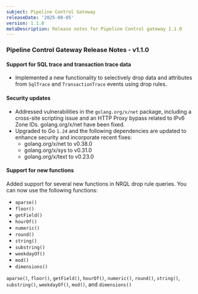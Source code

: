 ```yaml
---
subject: Pipeline Control Gateway 
releaseDate: '2025-08-05'
version: 1.1.0
metaDescription: Release notes for Pipeline Control gateway 1.1.0
---
```


### Pipeline Control Gateway Release Notes - v1.1.0

#### Support for SQL trace and transaction trace data
* Implemented a new functionality to selectively drop data and attributes from `SqlTrace` and `TransactionTrace` events using drop rules.

#### Security updates

* Addressed vulnerabilities in the `golang.org/x/net` package, including a cross-site scripting issue and an HTTP Proxy bypass related to IPv6 Zone IDs.
 golang.org/x/net have been fixed.
* Upgraded to Go `1.24` and the following dependencies are updated to enhance security and incorporate recent fixes:
   * golang.org/x/net to v0.38.0
   * golang.org/x/sys to v0.31.0
   * golang.org/x/text to v0.23.0

#### Support for new functions

Added support for several new functions in NRQL drop rule queries. You can now use the following functions:

- `aparse()`
- `floor()`
- `getField()`
- `hourOf()`
- `numeric()`
- `round()`
- `string()`
- `substring()`
- `weekdayOf()`
- `mod()`
- `dimensions()`

 `aparse()`, `floor()`, `getField()`, `hourOf()`, `numeric()`, `round()`, `string()`, `substring()`, `weekdayOf()`, `mod()`, and `dimensions()`